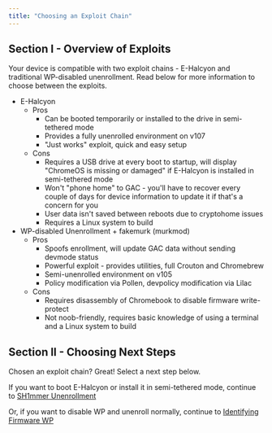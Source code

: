 ```yaml
---
title: "Choosing an Exploit Chain"
---
```


## Section I - Overview of Exploits

Your device is compatible with two exploit chains - E-Halcyon and traditional WP-disabled unenrollment. Read below for more information to choose between the exploits.

+ E-Halcyon
  + Pros
    + Can be booted temporarily or installed to the drive in semi-tethered mode
    + Provides a fully unenrolled environment on v107
    + "Just works" exploit, quick and easy setup
  + Cons
    + Requires a USB drive at every boot to startup, will display "ChromeOS is missing or damaged" if E-Halcyon is installed in semi-tethered mode
    + Won't "phone home" to GAC - you'll have to recover every couple of days for device information to update it if that's a concern for you
    + User data isn't saved between reboots due to cryptohome issues
    + Requires a Linux system to build
+ WP-disabled Unenrollment + fakemurk (murkmod)
  + Pros
    + Spoofs enrollment, will update GAC data without sending devmode status
    + Powerful exploit - provides utilities, full Crouton and Chromebrew
    + Semi-unenrolled environment on v105
    + Policy modification via Pollen, devpolicy modification via Lilac
  + Cons
    + Requires disassembly of Chromebook to disable firmware write-protect
    + Not noob-friendly, requires basic knowledge of using a terminal and a Linux system to build

## Section II - Choosing Next Steps

Chosen an exploit chain? Great! Select a next step below.

If you want to boot E-Halcyon or install it in semi-tethered mode, continue to [SH1mmer Unenrollment](sh1mmer)

Or, if you want to disable WP and unenroll normally, continue to [Identifying Firmware WP](identify-wp)

